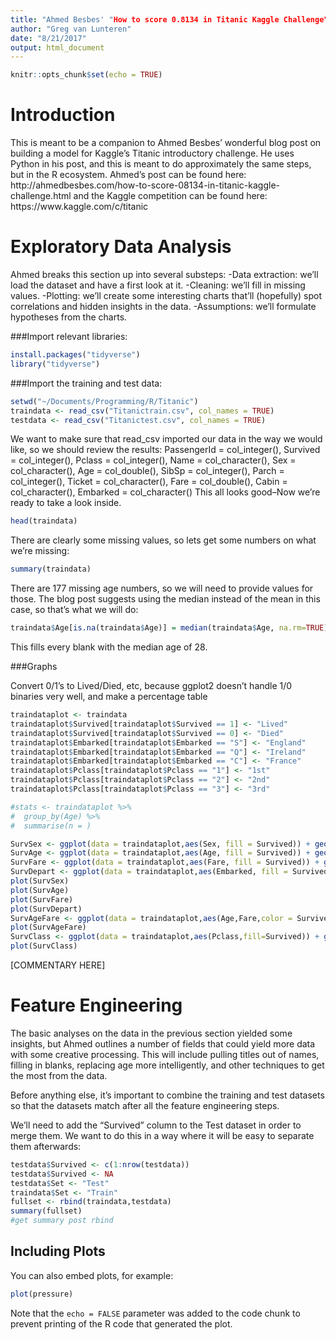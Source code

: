```yaml
---
title: "Ahmed Besbes' "How to score 0.8134 in Titanic Kaggle Challenge" in the R Ecosystem"
author: "Greg van Lunteren"
date: "8/21/2017"
output: html_document
---
```

```r
knitr::opts_chunk$set(echo = TRUE)
```

# Introduction
This is meant to be a companion to Ahmed Besbes' wonderful blog post on building a model for Kaggle's Titanic introductory challenge. He uses Python in his post, and this is meant to do approximately the same steps, but in the R ecosystem. Ahmed's post can be found here: http://ahmedbesbes.com/how-to-score-08134-in-titanic-kaggle-challenge.html and the Kaggle competition can be found here: https://www.kaggle.com/c/titanic


# Exploratory Data Analysis

Ahmed breaks this section up into several substeps:
-Data extraction: we'll load the dataset and have a first look at it.
-Cleaning: we'll fill in missing values.
-Plotting: we'll create some interesting charts that'll (hopefully) spot correlations and hidden insights in the data.
-Assumptions: we'll formulate hypotheses from the charts.

###Import relevant libraries:
```r
install.packages("tidyverse")
library("tidyverse")
```

###Import the training and test data:
```r
setwd("~/Documents/Programming/R/Titanic")
traindata <- read_csv("Titanictrain.csv", col_names = TRUE)
testdata <- read_csv("Titanictest.csv", col_names = TRUE)
```

We want to make sure that read_csv imported our data in the way we would like, so we should review the results:
  PassengerId = col_integer(),
  Survived = col_integer(),
  Pclass = col_integer(),
  Name = col_character(),
  Sex = col_character(),
  Age = col_double(),
  SibSp = col_integer(),
  Parch = col_integer(),
  Ticket = col_character(),
  Fare = col_double(),
  Cabin = col_character(),
  Embarked = col_character()
This all looks good--Now we're ready to take a look inside.

```r
head(traindata)
```

There are clearly some missing values, so lets get some numbers on what we're missing:

```r
summary(traindata)
```

There are 177 missing age numbers, so we will need to provide values for those. The blog post suggests using the median instead of the mean in this case, so that's what we will do:
```r
traindata$Age[is.na(traindata$Age)] = median(traindata$Age, na.rm=TRUE)
```
This fills every blank with the median age of 28.

###Graphs

Convert 0/1's to Lived/Died, etc, because ggplot2 doesn't handle 1/0 binaries very well, and make a percentage table
```r
traindataplot <- traindata
traindataplot$Survived[traindataplot$Survived == 1] <- "Lived"
traindataplot$Survived[traindataplot$Survived == 0] <- "Died"
traindataplot$Embarked[traindataplot$Embarked == "S"] <- "England"
traindataplot$Embarked[traindataplot$Embarked == "Q"] <- "Ireland"
traindataplot$Embarked[traindataplot$Embarked == "C"] <- "France"
traindataplot$Pclass[traindataplot$Pclass == "1"] <- "1st"
traindataplot$Pclass[traindataplot$Pclass == "2"] <- "2nd"
traindataplot$Pclass[traindataplot$Pclass == "3"] <- "3rd"

#stats <- traindataplot %>%
#  group_by(Age) %>%
#  summarise(n = )

```




```r

SurvSex <- ggplot(data = traindataplot,aes(Sex, fill = Survived)) + geom_bar()
SurvAge <- ggplot(data = traindataplot,aes(Age, fill = Survived)) + geom_histogram(binwidth = 3)
SurvFare <- ggplot(data = traindataplot,aes(Fare, fill = Survived)) + geom_histogram(binwidth = 10)
SurvDepart <- ggplot(data = traindataplot,aes(Embarked, fill = Survived)) + geom_bar()
plot(SurvSex)
plot(SurvAge)
plot(SurvFare)
plot(SurvDepart)
SurvAgeFare <- ggplot(data = traindataplot,aes(Age,Fare,color = Survived)) + geom_point()
plot(SurvAgeFare)
SurvClass <- ggplot(data = traindataplot,aes(Pclass,fill=Survived)) + geom_bar()
plot(SurvClass)
```

[COMMENTARY HERE]

# Feature Engineering
The basic analyses on the data in the previous section yielded some insights, but Ahmed outlines a number of fields that could yield more data with some creative processing. This will include pulling titles out of names, filling in blanks, replacing age more intelligently, and other techniques to get the most from the data.

Before anything else, it's important to combine the training and test datasets so that the datasets match after all the feature engineering steps.

We'll need to add the "Survived" column to the Test dataset in order to merge them. We want to do this in a way where it will be easy to separate them afterwards:
```r
testdata$Survived <- c(1:nrow(testdata))
testdata$Survived <- NA
testdata$Set <- "Test"
traindata$Set <- "Train"
fullset <- rbind(traindata,testdata)
summary(fullset)
#get summary post rbind
```




## Including Plots

You can also embed plots, for example:

```r
plot(pressure)
```

Note that the `echo = FALSE` parameter was added to the code chunk to prevent printing of the R code that generated the plot.

